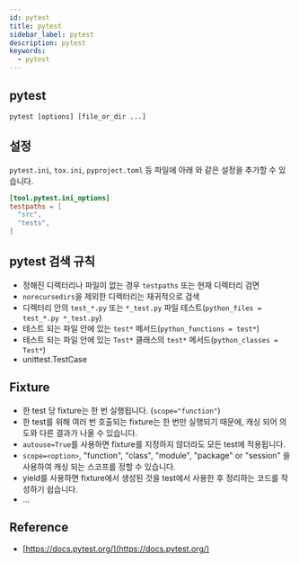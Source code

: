 ```yaml
---
id: pytest
title: pytest
sidebar_label: pytest
description: pytest
keywords:
  - pytest
---
```


## pytest

```shell
pytest [options] [file_or_dir ...]
```

## 설정

`pytest.ini`, `tox.ini`, `pyproject.toml` 등 파일에 아래 와 같은 설정을 추가할 수 있습니다.

```toml title="pyproject.toml"
[tool.pytest.ini_options]
testpaths = [
  "src",
  "tests",
]
```

## pytest 검색 규칙

- 정해진 디렉터리나 파일이 없는 경우 `testpaths` 또는 현재 디렉터리 검면
- `norecursedirs`을 제외한 디렉터리는 재귀적으로 검색
- 디렉터리 안의 `test_*.py` 또는 `*_test.py` 파일 테스트(`python_files = test_*.py *_test.py`)
- 테스트 되는 파일 안에 있는 `test*` 메서드(`python_functions = test*`)
- 테스트 되는 파일 안에 있는 `Test*` 클래스의 `test*` 메서드(`python_classes = Test*`)
- unittest.TestCase

## Fixture

- 한 test 당 fixture는 한 번 실행됩니다. (`scope="function"`)
- 한 test를 위해 여러 번 호출되는 fixture는 한 번만 실행되기 때문에, 캐싱 되어 의도와 다른 결과가 나올 수 있습니다.
- `autouse=True`를 사용하면 fixture를 지정하지 않더라도 모든 test에 적용됩니다.
- `scope=<option>`, "function", "class", "module", "package" or "session" 을 사용하여 캐싱 되는 스코프를 정할 수 있습니다.
- yield를 사용하면 fixture에서 생성된 것을 test에서 사용한 후 정리하는 코드를 작성하기 쉽습니다.
- ...

## Reference

- [https://docs.pytest.org/](https://docs.pytest.org/)
